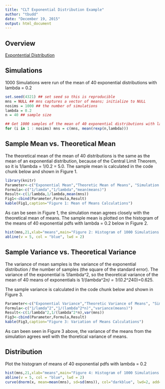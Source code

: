 ```yaml
---
title: "CLT Exponential Distribution Example"
author: "tbudd"
date: "December 19, 2015"
output: html_document
---
```

## Overview
[Expontential Distribution](https://en.wikipedia.org/wiki/Exponential_distribution)

## Simulations
1000 Simulations were run of the mean of 40 exponential distributions with lambda = 0.2

```r
set.seed(4321) ## set seed so this is reproducible
mns = NULL ## mns captures a vector of means; initialize to NULL
nosims = 1000 ## the number of simulations
lambda = 0.2
n = 40 ## sample size

## Get 1000 samples of the mean of 40 exponential distributions with lambda = 0.2
for (i in 1 : nosims) mns = c(mns, mean(rexp(n,lambda)))

```

## Sample Mean vs. Theoretical Mean
The theoretical mean of the mean of 40 distributions is the same as the mean of an exponential distribution, because of the Central Limit Theorem, so it is 1/lambda = 1/0.2 = 5.0.
The sample mean is calculated in the code chunk below and shown in Figure 1.
```r
library(knitr)
Parameter<-c("Exponential Mean","Theoretic Mean of Means", "Simulation Mean of Means")
Formula<-c("1/lamda","1/lambda","mean(means)")
Result<-c(1/lambda,1/lambda,mean(mns))
Fig1<-cbind(Parameter,Formula,Result)
kable(Fig1,caption="Figure 1: Mean of Means Calculations")
```

As can be seen in Figure 1, the simulation mean agrees closely with the theoretical mean of means. The sample mean is plotted on the histogram of the means of 40 exponential pdfs with lambda = 0.2 below in Figure 2.
```r
hist(mns,21,xlab="means",main="Figure 2: Histogram of 1000 Simulations of the Mean of 40 Exponentials")
abline(v = 5, col = "blue", lwd = 2)
```


## Sample Variance vs. Theoretical Variance
The variance of mean samples is the variance of the exponential distribution / the number of samples (the square of the standard error). The variance of the exponential is 1/lambda^2, so the theoretical variance of the mean of 40 means of exponentials is 1/(lambda^2*n) = 1/(0.2^2*40)=0.625.

The sample variance is calculated in the code chunk below and shown in Figure 3.
```r
Parameter<-c("Exponential Variance","Theoretic Variance of Means", "Simulation Variance of Means")
Formula<-c("1/lamda^2","1/(lambda^2*n)","variance(means)")
Result<-c(1/lambda^2,1/(lambda^2*n),var(mns))
Fig3<-cbind(Parameter,Formula,Result)
kable(Fig3,caption="Figure 3: Variation of Means Calculations")
```

As can been seen in Figure 3 above, the variance of the means from the simulation agrees well with the thoretical variance of means.

## Distribution
Plot the histogram of means of 40 exponential pdfs with lambda = 0.2
```r
hist(mns,21,xlab="means",main="Figure 4: Histogram of 1000 Simulations of the Mean of 40 Exponentials")
abline(v = 5, col = "blue", lwd = 2)
curve(dnorm(x, mean=mean(mns), sd=sd(mns)), col="darkblue", lwd=2, add=TRUE)
```
